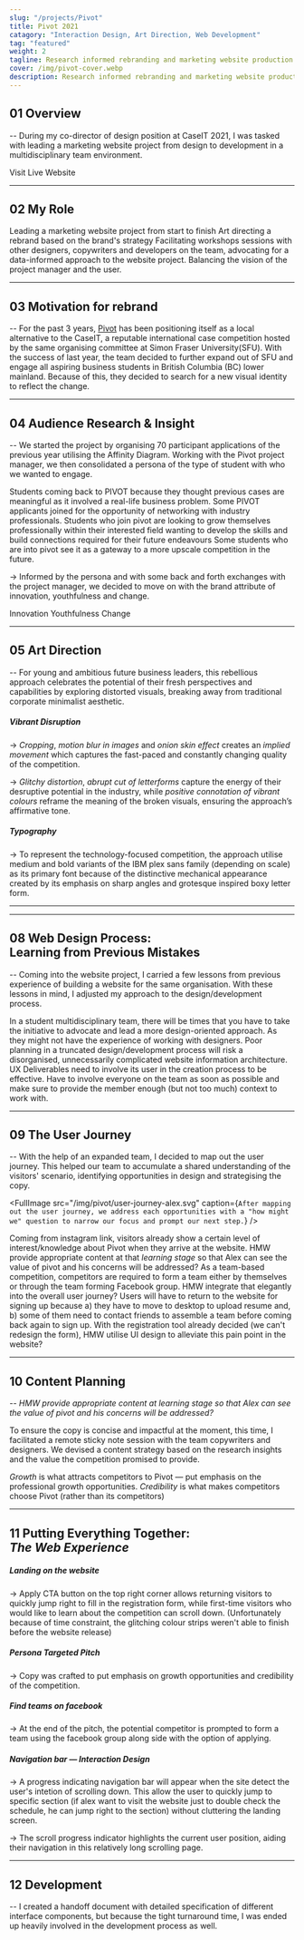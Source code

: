 ```yaml
---
slug: "/projects/Pivot"
title: Pivot 2021
catagory: "Interaction Design, Art Direction, Web Development"
tag: "featured"
weight: 2
tagline: Research informed rebranding and marketing website production for a BC based business competition
cover: /img/pivot-cover.webp
description: Research informed rebranding and marketing website production for a BC based business competition
---
```


## 01 Overview

-- During my co-director of design position at CaseIT 2021, I was tasked with leading a marketing website project from design to development in a multidisciplinary team environment.

<ProjectInfo>
  <ProjectInfoItem
    fieldName="Skills"
    value="Art Direction, Visual Design, Interaction Design, Web Development"
  />
  <ProjectInfoItem fieldName="Duration" value="1 month" />
  <ProjectInfoItem fieldName="Tools" value="Figma, ReactJS" />
  <ProjectInfoItem
    fieldName="Team"
    value="Amena Salman, Jasmeet Kaur, Denzel Tjokroardi"
  />
</ProjectInfo>

<ResourceLink url="https://pivot.caseit.org" resourceName="pivot-website">
  Visit Live Website
</ResourceLink>

---

## 02 My Role

<ListLayout noPadding>
  <ListItem>Leading a marketing website project from start to finish</ListItem>
  <ListItem>Art directing a rebrand based on the brand's strategy</ListItem>
  <ListItem>
    Facilitating workshops sessions with other designers, copywriters and
    developers on the team, advocating for a data-informed approach to the
    website project.
  </ListItem>
  <ListItem>Balancing the vision of the project manager and the user.</ListItem>
</ListLayout>

---

## 03 Motivation for rebrand

-- For the past 3 years, [Pivot](https://pivot.caseit.org) has been positioning itself as a local alternative to the CaseIT, a reputable international case competition hosted by the same organising committee at Simon Fraser University(SFU). With the success of last year, the team decided to further expand out of SFU and engage all aspiring business students in British Columbia (BC) lower mainland. Because of this, they decided to search for a new visual identity to reflect the change.

<FullImage
  src="/img/pivot/pivot-hall.webp"
  alt="Competitor Workshop session from pivot 2020, taken by Cody Leung"
  caption="Competitor Workshop session from pivot 2020, taken by Cody Leung"
/>

---

## 04 Audience Research & Insight

-- We started the project by organising 70 participant applications of the previous year utilising the Affinity Diagram. Working with the Pivot project manager, we then consolidated a persona of the type of student with who we wanted to engage.

<ListLayout noPadding full label="Major themes in participant's response">
  <ListItem heading="Real-life Scenario">
    Students coming back to PIVOT because they thought previous cases are
    meaningful as it involved a real-life business problem.
  </ListItem>
  <ListItem heading="Industry Netwroking Opportunities">
    Some PIVOT applicants joined for the opportunity of networking with industry
    professionals.
  </ListItem>
  <ListItem heading="Self Development">
    Students who join pivot are looking to grow themselves professionally within
    their interested field wanting to develop the skills and build connections
    required for their future endeavours
  </ListItem>
  <ListItem heading="Gateway to More Upscale Competition">
    Some students who are into pivot see it as a gateway to a more upscale
    competition in the future.
  </ListItem>
</ListLayout>

<FullImage src="/img/pivot/persona-alex.webp" alt="Driven Competitor persona" />

-> Informed by the persona and with some back and forth exchanges with the project manager, we decided to move on with the brand attribute of innovation, youthfulness and change.

<ListLayout noPadding secondary label="Brand attributes">
  <ListItem>Innovation</ListItem>
  <ListItem>Youthfulness</ListItem>
  <ListItem>Change</ListItem>
</ListLayout>

---

## 05 Art Direction

-- For young and ambitious future business leaders, this rebellious approach celebrates the potential of their fresh perspectives and capabilities by exploring distorted visuals, breaking away from traditional corporate minimalist aesthetic.

<FullImage
  src="/img/pivot/ad-moodboard.webp"
  alt="Art direction moodboard"
  noPadding
/>

##### Vibrant Disruption

-> _Cropping_, _motion blur in images_ and _onion skin effect_ creates an _implied movement_ which captures the fast-paced and constantly changing quality of the competition.

-> _Glitchy distortion_, _abrupt cut of letterforms_ capture the energy of their desruptive potential in the industry, while _positive connotation of vibrant colours_ reframe the meaning of the broken visuals, ensuring the approach’s affirmative tone.

<FullImage src="/img/pivot/ad-font.webp" alt="Art direction typography" />

##### Typography

-> To represent the technology-focused competition, the approach utilise medium and bold variants of the IBM plex sans family (depending on scale) as its primary font because of the distinctive mechanical appearance created by its emphasis on sharp angles and grotesque inspired boxy letter form.

---

<FullImage
  src="/img/pivot/application-social.webp"
  alt="Application - social media"
  caption="Art direction application on Instagram posts"
/>

<HalfImage
  src="/img/pivot/application-editorial-3.webp"
  alt="Application - social media"
  noPadding
/>

<HalfImage
  src="/img/pivot/application-editorial-2.webp"
  alt="Application - Editorial"
  noPadding
  secondary
/>

<FullImage
  src="/img/pivot/application-editorial-1.webp"
  alt="Application - Editorial"
  noPadding
  caption="Art direction application on sponsorship package"
/>

---

## 08 Web Design Process: <br/> Learning from Previous Mistakes

-- Coming into the website project, I carried a few lessons from previous experience of building a website for the same organisation. With these lessons in mind, I adjusted my approach to the design/development process.

<ListLayout noPadding label="My Learnings">
  <ListItem>
    In a student multidisciplinary team, there will be times that you have to
    take the initiative to advocate and lead a more design-oriented approach. As
    they might not have the experience of working with designers.
  </ListItem>
  <ListItem>
    Poor planning in a truncated design/development process will risk a
    disorganised, unnecessarily complicated website information architecture.
  </ListItem>
  <ListItem>
    UX Deliverables need to involve its user in the creation process to be
    effective. Have to involve everyone on the team as soon as possible and make
    sure to provide the member enough (but not too much) context to work with.
  </ListItem>
</ListLayout>

---

## 09 The User Journey

-- With the help of an expanded team, I decided to map out the user journey. This helped our team to accumulate a shared understanding of the visitors' scenario, identifying opportunities in design and strategising the copy.

<FullImage
  src="/img/pivot/user-journey-alex.svg"
  caption={`After mapping out the user journey, we address each opportunities with a "how might we" question to narrow our focus and prompt our next step.`}
/>

<ListLayout noPadding label="User Journey Focus" full>
  <ListItem heading="1. State of incoming visitors">
    Coming from instagram link, visitors already show a certain level of
    interest/knowledge about Pivot when they arrive at the website. HMW provide
    appropriate content at that <em>learning stage</em> so that Alex can see the
    value of pivot and his concerns will be addressed?
  </ListItem>
  <ListItem heading="2. Visitors might not have a Team">
    As a team-based competition, competitors are required to form a team either
    by themselves or through the team forming Facebook group. HMW integrate that
    elegantly into the overall user journey?
  </ListItem>
  <ListItem heading="3. Pain Point: Re-visiting Website for Signup">
    Users will have to return to the website for signing up because a) they have
    to move to desktop to upload resume and, b) some of them need to contact
    friends to assemble a team before coming back again to sign up. With the
    registration tool already decided (we can't redesign the form), HMW utilise
    UI design to alleviate this pain point in the website?
  </ListItem>
</ListLayout>

---

## 10 Content Planning

-- <em>HMW provide appropriate content at learning stage
so that Alex can see the value of pivot and his concerns will be addressed?</em>

To ensure the copy is concise and impactful at the moment, this time, I facilitated a remote sticky note session with the team copywriters and designers.
We devised a content strategy based on the research insights and the value the competition promised to provide.

<FullImage
  src="/img/pivot/content-planning.webp"
  alt="content planning"
  caption="Remote Affinity Diagram Session"
/>

<ListLayout noPadding label="Content Strategy">
  <ListItem>
    <em>Growth</em> is what attracts competitors to Pivot — put emphasis on the
    professional growth opportunities.
  </ListItem>
  <ListItem>
    <em>Credibility</em> is what makes competitors choose Pivot (rather than its
    competitors)
  </ListItem>
</ListLayout>

---

## 11 Putting Everything Together: <br/> <em>The Web Experience</em>

<FullImage src="/img/pivot/web-landing.webp" alt="landing page" />

##### Landing on the website

-> Apply CTA button on the top right corner allows returning visitors to quickly jump right to fill in the registration form, while first-time visitors who would like to learn about the competition can scroll down. (Unfortunately because of time constraint, the glitching colour strips weren't able to finish before the website release)

<FullImage src="/img/pivot/web-pitch.webp" alt="Pitch" />

##### Persona Targeted Pitch

-> Copy was crafted to put emphasis on growth opportunities and credibility of the competition.

<FullImage src="/img/pivot/web-facebook.webp" alt="connecting to facebook" />

##### Find teams on facebook

-> At the end of the pitch, the potential competitor is prompted to form a team using the facebook group along side with the option of applying.

<InterfaceDemo url="https://www.sfu.ca/~kkl64/videos/pivot/demo-navigation.mp4" />

##### Navigation bar — Interaction Design

-> A progress indicating navigation bar will appear when the site detect the user's intetion of scrolling down. This allow the user to quickly jump to specific section (if alex want to visit the website just to double check the schedule, he can jump right to the section) without cluttering the landing screen.

-> The scroll progress indicator highlights the current user position, aiding their navigation in this relatively long scrolling page.

---

## 12 Development

-- I created a handoff document with detailed specification of different interface components, but because the tight turnaround time, I was ended up heavily involved in the development process as well.

<FullImage src="/img/pivot/handoff-specification.webp" />
